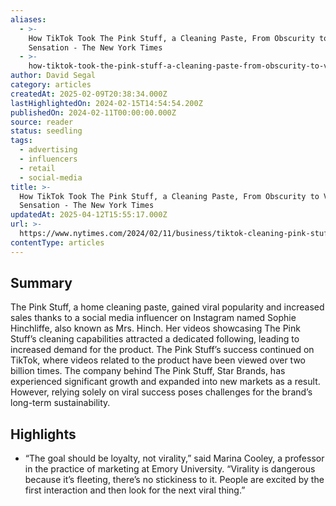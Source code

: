 ```yaml
---
aliases:
  - >-
    How TikTok Took The Pink Stuff, a Cleaning Paste, From Obscurity to Viral
    Sensation - The New York Times
  - >-
    how-tiktok-took-the-pink-stuff-a-cleaning-paste-from-obscurity-to-viral-sensation-the-new-york-times
author: David Segal
category: articles
createdAt: 2025-02-09T20:38:34.000Z
lastHighlightedOn: 2024-02-15T14:54:54.200Z
publishedOn: 2024-02-11T00:00:00.000Z
source: reader
status: seedling
tags:
  - advertising
  - influencers
  - retail
  - social-media
title: >-
  How TikTok Took The Pink Stuff, a Cleaning Paste, From Obscurity to Viral
  Sensation - The New York Times
updatedAt: 2025-04-12T15:55:17.000Z
url: >-
  https://www.nytimes.com/2024/02/11/business/tiktok-cleaning-pink-stuff.html?utm_source=Sailthru&utm_medium=email&utm_campaign=Issue:%202024-02-14%20Retail%20Dive:%20Marketing%20%5Bissue:59176%5D&utm_term=Retail%20Dive:%20Marketing
contentType: articles
---
```

## Summary

The Pink Stuff, a home cleaning paste, gained viral popularity and increased sales thanks to a social media influencer on Instagram named Sophie Hinchliffe, also known as Mrs. Hinch. Her videos showcasing The Pink Stuff’s cleaning capabilities attracted a dedicated following, leading to increased demand for the product. The Pink Stuff’s success continued on TikTok, where videos related to the product have been viewed over two billion times. The company behind The Pink Stuff, Star Brands, has experienced significant growth and expanded into new markets as a result. However, relying solely on viral success poses challenges for the brand’s long-term sustainability.

## Highlights

- “The goal should be loyalty, not virality,” said Marina Cooley, a professor in the practice of marketing at Emory University. “Virality is dangerous because it’s fleeting, there’s no stickiness to it. People are excited by the first interaction and then look for the next viral thing.”
